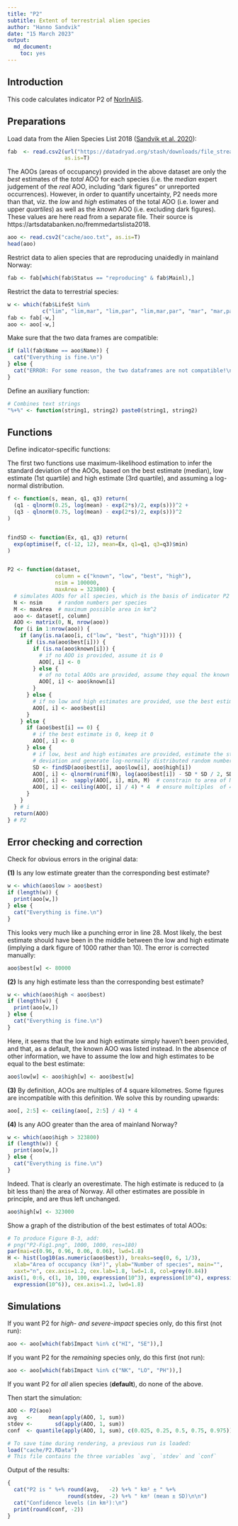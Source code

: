 ```yaml
---
title: "P2"
subtitle: Extent of terrestrial alien species
author: "Hanno Sandvik"
date: "15 March 2023"
output:
  md_document:
    toc: yes
---
```


## Introduction
This code calculates indicator P2 of [NorInAliS](https://github.com/HannoSandvik/NorInAliS).


## Preparations
Load data from the Alien Species List 2018 
([Sandvik et al. 2020](https://doi.org/10.5061/dryad.8sf7m0cjc)):
```r
fab  <- read.csv2(url("https://datadryad.org/stash/downloads/file_stream/359484"),
                  as.is=T)
```
The AOOs (areas of occupancy) provided in the above dataset are only the _best_
estimates of the _total_ AOO for each species (i.e. the _median_ expert judgement
of the _real_ AOO, including "dark figures" or unreported occurrences). However,
in order to quantify uncertainty, P2 needs more than that, viz. the _low_ and 
_high_ estimates of the total AOO (i.e. lower and upper _quartiles_) as well as 
the _known_ AOO (i.e. excluding dark figures). These values are here read from a
separate file. Their source is https://artsdatabanken.no/fremmedartslista2018.
```r
aoo <- read.csv2("cache/aoo.txt", as.is=T)
head(aoo)
```


Restrict data to alien species that are reproducing unaidedly in mainland Norway:
```r
fab <- fab[which(fab$Status == "reproducing" & fab$Mainl),]
```


Restrict the data to terrestrial species:
```r
w <- which(fab$LifeSt %in%
           c("lim", "lim,mar", "lim,par", "lim,mar,par", "mar", "mar,par"))
fab <- fab[-w,]
aoo <- aoo[-w,]
```


Make sure that the two data frames are compatible:
```r
if (all(fab$Name == aoo$Name)) {
  cat("Everything is fine.\n")
} else {
  cat("ERROR: For some reason, the two dataframes are not compatible!\n")
}
```


Define an auxiliary function:
```r
# Combines text strings
"%+%" <- function(string1, string2) paste0(string1, string2)
```


## Functions
Define indicator-specific functions:

The first two functions use maximum-likelihood estimation to infer the 
standard deviation of the AOOs, based on the best estimate (median), low estimate
(1st quartile) and high estimate (3rd quartile), 
and assuming a log-normal distribution.
```r
f <- function(s, mean, q1, q3) return(
  (q1 - qlnorm(0.25, log(mean) - exp(2*s)/2, exp(s)))^2 +
  (q3 - qlnorm(0.75, log(mean) - exp(2*s)/2, exp(s)))^2
)


findSD <- function(Ex, q1, q3) return(
  exp(optimise(f, c(-12, 12), mean=Ex, q1=q1, q3=q3)$min)
)


P2 <- function(dataset,
               column = c("known", "low", "best", "high"),
               nsim = 100000, 
               maxArea = 323800) {
  # simulates AOOs for all species, which is the basis of indicator P2
  N <- nsim     # random numbers per species
  M <- maxArea  # maximum possible area in km^2
  aoo <- dataset[, column]
  AOO <- matrix(0, N, nrow(aoo))
  for (i in 1:nrow(aoo)) {
    if (any(is.na(aoo[i, c("low", "best", "high")]))) {
      if (is.na(aoo$best[i])) {
        if (is.na(aoo$known[i])) {
          # if no AOO is provided, assume it is 0
          AOO[, i] <- 0
        } else {
          # of no total AOOs are provided, assume they equal the known AOO
          AOO[, i] <- aoo$known[i]
        }
      } else {
        # if no low and high estimates are provided, use the best estimate
        AOO[, i] <- aoo$best[i]
      }
    } else {
      if (aoo$best[i] == 0) {
        # if the best estimate is 0, keep it 0
        AOO[, i] <- 0
      } else {
        # if low, best and high estimates are provided, estimate the standard
        # deviation and generate log-normally distributed random numbers
        SD <- findSD(aoo$best[i], aoo$low[i], aoo$high[i])
        AOO[, i] <- qlnorm(runif(N), log(aoo$best[i]) - SD * SD / 2, SD)
        AOO[, i] <-  sapply(AOO[, i], min, M)  # constrain to area of Norway
        AOO[, i] <- ceiling(AOO[, i] / 4) * 4  # ensure multiples  of 4 km^2
      }
    }
  } # i 
  return(AOO)
} # P2
```


## Error checking and correction
Check for obvious errors in the original data:

**(1)** Is any low estimate greater than the corresponding best estimate? 
```r
w <- which(aoo$low > aoo$best)
if (length(w)) {
  print(aoo[w,])
} else {
  cat("Everything is fine.\n")
}
```
This looks very much like a punching error in line 28. Most likely, the best
estimate should have been in the middle between the low and high estimate
(implying a dark figure of 1000 rather than 10). The error is corrected manually:
```r
aoo$best[w] <- 80000
```


**(2)** Is any high estimate less than the corresponding best estimate?
```r
w <- which(aoo$high < aoo$best)
if (length(w)) {
  print(aoo[w,])
} else {
  cat("Everything is fine.\n")
}
```
Here, it seems that the low and high estimate simply haven't been provided,
and that, as a default, the known AOO was listed instead. In the absence of
other information, we have to assume the low and high estimates to be equal
to the best estimate:
```r
aoo$low[w] <- aoo$high[w] <- aoo$best[w]
```


**(3)** By definition, AOOs are multiples of 4 square kilometres. Some figures 
are incompatible with this definition. We solve this by rounding upwards:
```r
aoo[, 2:5] <- ceiling(aoo[, 2:5] / 4) * 4
```


**(4)** Is any AOO greater than the area of mainland Norway?
```r
w <- which(aoo$high > 323800)
if (length(w)) {
  print(aoo[w,])
} else {
  cat("Everything is fine.\n")
}
```
Indeed. That is clearly an overestimate. The high estimate is reduced to
(a bit less than) the area of Norway. All other estimates are possible 
in principle, and are thus left unchanged.
```r
aoo$high[w] <- 323000
```


Show a graph of the distribution of the best estimates of total AOOs:
```r
# To produce Figure B-3, add:
# png("P2-Fig1.png", 1000, 1000, res=180)
par(mai=c(0.96, 0.96, 0.06, 0.06), lwd=1.8)
H <- hist(log10(as.numeric(aoo$best)), breaks=seq(0, 6, 1/3),
  xlab="Area of occupancy (km²)", ylab="Number of species", main="",
  xaxt="n", cex.axis=1.2, cex.lab=1.8, lwd=1.8, col=grey(0.84))
axis(1, 0:6, c(1, 10, 100, expression(10^3), expression(10^4), expression(10^5),
  expression(10^6)), cex.axis=1.2, lwd=1.8)
```


## Simulations
If you want P2 for _high- and severe-impact_ species only, do this first (not run):
```r
aoo <- aoo[which(fab$Impact %in% c("HI", "SE")),]
```
If you want P2 for the _remaining_ species only, do this first (not run):
```r
aoo <- aoo[which(fab$Impact %in% c("NK", "LO", "PH")),]
```
If you want P2 for _all_ alien species (**default**), do none of the above.

Then start the simulation:
```r
AOO <- P2(aoo)
avg   <-     mean(apply(AOO, 1, sum))
stdev <-       sd(apply(AOO, 1, sum))
conf  <- quantile(apply(AOO, 1, sum), c(0.025, 0.25, 0.5, 0.75, 0.975))
```

```r
# To save time during rendering, a previous run is loaded:
load("cache/P2.RData")
# This file contains the three variables `avg`, `stdev` and `conf`
```


Output of the results:
```r
{ 
  cat("P2 is " %+% round(avg,   -2) %+% " km² ± " %+%
                   round(stdev, -2) %+% " km² (mean ± SD)\n\n")
  cat("Confidence levels (in km²):\n")
  print(round(conf, -2))
}
```

